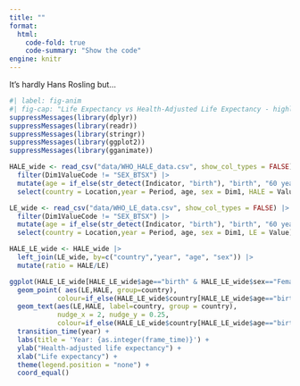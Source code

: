 ```yaml
---
title: ""
format:
  html:
    code-fold: true
    code-summary: "Show the code"
engine: knitr
---
```


It's hardly Hans Rosling but...

```r
#| label: fig-anim
#| fig-cap: "Life Expectancy vs Health-Adjusted Life Expectancy - highlighting Haiti"
suppressMessages(library(dplyr))
suppressMessages(library(readr))
suppressMessages(library(stringr))
suppressMessages(library(ggplot2))
suppressMessages(library(gganimate))

HALE_wide <- read_csv("data/WHO_HALE_data.csv", show_col_types = FALSE) |>
  filter(Dim1ValueCode != "SEX_BTSX") |>
  mutate(age = if_else(str_detect(Indicator, "birth"), "birth", "60 years")) |>
  select(country = Location,year = Period, age, sex = Dim1, HALE = Value)

LE_wide <- read_csv("data/WHO_LE_data.csv", show_col_types = FALSE) |>
  filter(Dim1ValueCode != "SEX_BTSX") |>
  mutate(age = if_else(str_detect(Indicator, "birth"), "birth", "60 years")) |>
  select(country = Location,year = Period, age, sex = Dim1, LE = Value)

HALE_LE_wide <- HALE_wide |>
  left_join(LE_wide, by=c("country","year", "age", "sex")) |>
  mutate(ratio = HALE/LE)

ggplot(HALE_LE_wide[HALE_LE_wide$age=="birth" & HALE_LE_wide$sex=="Female",]) +
  geom_point( aes(LE,HALE, group=country), 
            colour=if_else(HALE_LE_wide$country[HALE_LE_wide$age=="birth" & HALE_LE_wide$sex=="Female"]=="Haiti", "black","#636363"), alpha=0.7) +
  geom_text(aes(LE,HALE, label=country, group = country),
            nudge_x = 2, nudge_y = 0.25, 
            colour=if_else(HALE_LE_wide$country[HALE_LE_wide$age=="birth" & HALE_LE_wide$sex=="Female"]=="Haiti", "black",NA)) +
  transition_time(year) +
  labs(title = 'Year: {as.integer(frame_time)}') +
  ylab("Health-adjusted life expectancy") +
  xlab("Life expectancy") +
  theme(legend.position = "none") +
  coord_equal()
```
